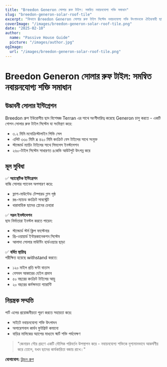 ```yaml
---
title: "Breedon Generon সোলার রুফ টাইল: সমন্বিত নবায়নযোগ্য শক্তি সমাধান"
slug: "breedon-generon-solar-roof-tile"
excerpt: "কিভাবে Breedon Generon সোলার রুফ টাইল সিস্টেম নবায়নযোগ্য শক্তি উৎপাদনকে ঐতিহ্যবাহী ছাদ নকশার সাথে সংযুক্ত করে তা আবিষ্কার করুন।"
coverImage: "/images/breedon-generon-solar-roof-tile.png"
date: "2025-02-10"
author:
  name: "Passive House Guide"
  picture: "/images/author.jpg"
ogImage:
  url: "/images/breedon-generon-solar-roof-tile.png"
---
```


# Breedon Generon সোলার রুফ টাইল: সমন্বিত নবায়নযোগ্য শক্তি সমাধান

## উদ্ভাবনী সোলার ইন্টিগ্রেশন

Breedon গ্রুপ ইউরোপীয় ছাদ বিশেষজ্ঞ Terran এর সাথে অংশীদারিত্ব করেছে Generon চালু করতে - একটি গোপন সোলার রুফ টাইল সিস্টেম যা সংমিশ্রণ করে:

- ৩.২ মিমি মনোক্রিস্টালাইন পিভি সেল
- এলিট ৩৩০ মিমি x ৪২০ মিমি কংক্রিট বেস টাইলের সাথে সংযুক্ত
- স্ট্যান্ডার্ড ম্যাচিং টাইলের সাথে সিমলেস ইনস্টলেশন
- ২৬০-টাইল সিস্টেম সাধারণত ৪কেভি আউটপুট উৎপন্ন করে

## মূল সুবিধা

✅ **অ্যাস্থেটিক ইন্টিগ্রেশন**  
বাল্কি সোলার প্যানেল অপসারণ করে:
- ফ্লাশ-মাউন্টেড টেম্পারড গ্লাস পৃষ্ঠ
- রঙ-ম্যাচড কংক্রিট সাবস্ট্রেট
- ধারাবাহিক ছাদের প্লেনের চেহারা

✅ **সরল ইনস্টলেশন**  
ছাদ নির্মাতারা ইনস্টল করতে পারেন:
- স্ট্যান্ডার্ড স্টর্ম ক্লিপ ফাস্টেনার
- প্রি-ওয়ায়ার্ড ইন্টারকানেকশন সিস্টেম
- আলাদা সোলার মাউন্টিং হার্ডওয়্যার ছাড়া

✅ **বর্ধিত স্থায়িত্ব**  
পরীক্ষিত হয়েছে withstand করতে:
- ১২০ মাইল প্রতি ঘণ্টা বাতাস
- বেসবল আকারের হেইল প্রভাব
- ৫০ বছরের কংক্রিট টাইলের আয়ু
- ২০ বছরের কর্মক্ষমতা গ্যারান্টি

## নিয়ন্ত্রক সম্মতি

পার্ট এলের প্রয়োজনীয়তা পূরণ করতে সহায়তা করে:
- সাইটে নবায়নযোগ্য শক্তি উৎপাদন
- অপারেশনাল কার্বন ফুটপ্রিন্ট কমানো
- বাড়ির মালিকের অ্যাপের মাধ্যমে স্মার্ট শক্তি পর্যবেক্ষণ

> "জেনারন সৌর গ্রহণে একটি মৌলিক পরিবর্তন উপস্থাপন করে - নবায়নযোগ্য শক্তিকে দৃশ্যমানভাবে আকর্ষণীয় করে তোলে, যখন ছাদের কার্যকারিতা বজায় রাখে।"  

**যোগাযোগ:** [ব্রিডন গ্রুপ](https://www.breedongroup.com)